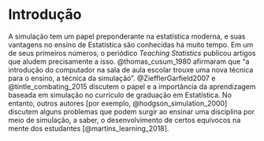 # Introdução


A simulação tem um papel preponderante na estatística moderna, e suas vantagens no ensino de Estatística são conhecidas há muito tempo. Em um de seus primeiros números, o periódico _Teaching Statistics_ publicou artigos que aludem precisamente a isso. @thomas_cusum_1980 afirmaram que "a introdução do computador na sala de aula escolar trouxe uma nova técnica para o ensino, a técnica da simulação". @ZiefflerGarfield2007 e @tintle_combating_2015 discutem o papel e a importância da aprendizagem baseada em simulação no currículo de graduação em Estatística. No entanto, outros autores [por exemplo, @hodgson_simulation_2000] discutem alguns problemas que podem surgir ao ensinar uma disciplina por meio de simulação, a saber, o desenvolvimento de certos equívocos na mente dos estudantes [@martins_learning_2018].
